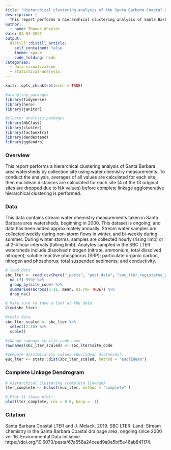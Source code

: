 ```yaml
---
title: "Hierarchical clustering analysis of the Santa Barbara Coastal drainage area watershed by complete linkage"
description: |
  This report performs a hierarchical clustering analysis of Santa Barbara area watersheds by collection site using water chemistry measurements.
author:
  - name: Thomas Wheeler
date: 03-03-2021
output:
  distill::distill_article:
    self_contained: false
    theme: space
    code_folding: hide
categories:
  - data-visualization
  - statistical-analysis
---
```


```r
knitr::opts_chunk$set(echo = TRUE)

#wrangling packages
library(tidyverse)
library(here)
library(janitor)

#cluster analysis packages
library(NbClust)
library(cluster)
library(factoextra)
library(dendextend)
library(ggdendro)

```

### Overview

This report performs a hierarchical clustering analysis of Santa Barbara area watersheds by collection site using water chemistry measurements. To conduct the analysis, averages of all values are calculated for each site, then euclidean distances are calculated for each site (4 of the 13 original sites are dropped due to NA values) before complete linkage agglomerative hierarchical clustering is performed. 

### Data

This data contains stream water chemistry measurements taken in Santa Barbara area watersheds, beginning in 2000. This dataset is ongoing, and data has been added approximately annually. Stream water samples are collected weekly during non-storm flows in winter, and bi-weekly during summer. During winter storms, samples are collected hourly (rising limb) or at 2-4 hour intervals (falling limb). Analytes sampled in the SBC LTER watersheds include dissolved nitrogen (nitrate, ammonium, total dissolved nitrogen); soluble reactive phosphorus (SRP); particulate organic carbon, nitrogen and phosphorus; total suspended sediments; and conductivity.  

```r
# load data
sbc_lter <- read_csv(here("_posts", "post_data", "sbc_lter_registered_stream_chemistry.csv")) %>% 
  na_if(-999) %>% 
  group_by(site_code) %>% 
  summarise(across(3:11, mean, na.rm= TRUE)) %>% 
  drop_na()

# Make sure to take a look at the data:
View(sbc_lter)

#scale data
sbc_lter_scaled <- sbc_lter %>% 
  select(2:10) %>% 
  scale()

#change rowname to site_code name
rownames(sbc_lter_scaled) <- sbc_lter$site_code
```

```r
#compute dissimilarity values (Euclidean distances):
euc_lter <- stats::dist(sbc_lter_scaled, method = "euclidean")
```

### Complete Linkage Dendrogram

```r
# Hierarchical clustering (complete linkage)
lter_complete <- hclust(euc_lter, method = "complete" )

# Plot it (base plot):
plot(lter_complete, cex = 0.6, hang = -1)
```

### Citation

Santa Barbara Coastal LTER and J. Melack. 2019. SBC LTER: Land: Stream chemistry in the Santa Barbara Coastal drainage area, ongoing since 2000 ver 16. Environmental Data Initiative. https://doi.org/10.6073/pasta/67a558a24ceed9a0a5bf5e46ab841174. 


